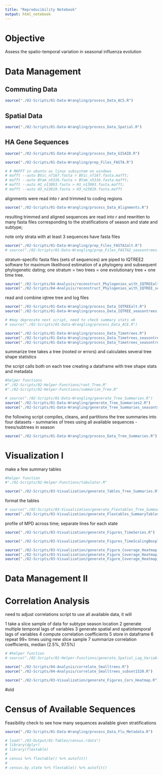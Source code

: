 ---
title: "Reproducibility Notebook"
output: html_notebook
---



# Objective

Assess the spatio-temporal variation in seasonal influenza evolution






# Data Management


## Commuting Data

```{r}
source("./02-Scripts/01-Data-Wrangling/process_Data_ACS.R")
```




## Spatial Data

```{r}
source("./02-Scripts/01-Data-Wrangling/process_Data_Spatial.R")
```






## HA Gene Sequences

```{r}
source("./02-Scripts/01-Data-Wrangling/process_Data_GISAID.R")
```



```{r}
source("./02-Scripts/01-Data-Wrangling/prep_Files_FASTA.R")
```




```{r}
# # MAFFT in ubuntu as linux subsystem on windows
# mafft --auto BVic_n7167.fasta > BVic_n7167.fasta.mafft; 
# mafft --auto BYam_n5316.fasta > BYam_n5316.fasta.mafft; 
# mafft --auto H1_n13893.fasta > H1_n13893.fasta.mafft; 
# mafft --auto H3_n23819.fasta > H3_n23819.fasta.mafft
```


alignments were read into r and trimmed to coding regions

```{r}
source("./02-Scripts/01-Data-Wrangling/process_Data_Alignments.R")
```



resulting trimmed and aligned sequences are read into r and rewritten to many fasta files corresponding to the stratifications of season and state and subtype;

note only strata with at least 3 sequences have fasta files

```{r}
source("./02-Scripts/01-Data-Wrangling/prep_Files_FASTA2alt.R")
# source("./02-Scripts/01-Data-Wrangling/prep_Files_FASTA2_seasontrees.R")
```


stratum-specific fasta files (sets of sequences) are piped to IQTREE2 software for maximum likelihood estimation of a phylogeny and subsequent phylogenetic dating; one stratum = two trees = one evolutionary tree + one time tree.


```{r}
source("./02-Scripts/04-Analysis/reconstruct_Phylogenies_with_IQTREEalt.R")
source("./02-Scripts/04-Analysis/reconstruct_Phylogenies_with_IQTREE_seasontrees.R")
```


read and combine iqtree tree and log files

```{r}
source("./02-Scripts/01-Data-Wrangling/process_Data_IQTREEalt.R")
source("./02-Scripts/01-Data-Wrangling/process_Data_IQTREE_seasontrees.R")
```



```{r}
# #may deprecate next script, need to check summary stats ok
# source("./02-Scripts/01-Data-Wrangling/process_Data_ACE.R")

source("./02-Scripts/01-Data-Wrangling/process_Data_Timetrees.R")
source("./02-Scripts/01-Data-Wrangling/process_Data_Timetrees_seasontrees.R")
source("./02-Scripts/01-Data-Wrangling/process_Data_Timetrees_seasontrees_monophy.R")
```




<!-- root tree takes the newick tree string and tip labels containing dates and roots the tree -->
summarize tree takes a tree (rooted or errors) and calculates several tree shape statistics

the script calls both on each tree creating a dataframe with tree shape stats and metadata

```{r}
#helper functions
#"./02-Scripts/02-Helper-Functions/root_Tree.R"
#"./02-Scripts/02-Helper-Functions/summarize_Tree.R"

# source("./02-Scripts/01-Data-Wrangling/generate_Tree_Summaries.R")
source("./02-Scripts/01-Data-Wrangling/generate_Tree_Summaries2.R")
source("./02-Scripts/01-Data-Wrangling/generate_Tree_Summaries_seasontrees.R")
```



the following script compiles, cleans, and partitions the tree summaries into four datasets
- summaries of trees using all available sequences
<!-- - summaries of trees including resampled sets -->
<!-- - summaries of trees with resampled averages (one tree per metadata stratum) -->
<!-- - the previous with averages but also a median imputed value for missing data (strata) for subtype H3 (others too extensively missing) -->
- trees/subtrees in season


```{r}
source("./02-Scripts/01-Data-Wrangling/process_Data_Tree_Summaries.R")
```







# Visualization I
make a few summary tables

```{r}
#helper function
#"./02-Scripts/02-Helper-Functions/tabulator.R"

source("./02-Scripts/03-Visualization/generate_Tables_Tree_Summaries.R")
```

format the tables


```{r}
# source("./02-Scripts/03-Visualization/generate_Flextables_Tree_Summaries.R")
source("./02-Scripts/03-Visualization/generate_Flextables_SummaryTables.R")
```




profile of MPD across time; separate lines for each state
```{r}
source("./02-Scripts/03-Visualization/generate_Figures_TimeSeries.R")
```

```{r}
source("./02-Scripts/03-Visualization/generate_Figures_TimeScalingBoxplots.R")
```

```{r}
source("./02-Scripts/03-Visualization/generate_Figure_Coverage_Heatmap.R")
source("./02-Scripts/03-Visualization/generate_Figure_Coverage_Heatmap_Sequences.R")
source("./02-Scripts/03-Visualization/generate_Figure_Coverage_Heatmap_TreeStats.R")
```



# Data Management II



<!-- temporal lags of tree shape stats calculated here, 1&2 seasons lag -->

<!-- calculate spatial lags (and spatiotemporal lags) -->
<!-- - border sharing neighbors average -->
<!-- - commuting neighbors average weighted by undirected commuter flow volume -->


<!-- ```{r} -->
<!-- #helper function -->
<!-- #"./02-Scripts/02-Helper-Functions/generate_Spatial_Lag_Variable.R" -->

<!-- source("./02-Scripts/01-Data-Wrangling/process_Data_Tree_Summaries2.R") -->
<!-- ``` -->







# Correlation Analysis

need to adjust correlations script to use all available data, it will

1 take a slice sample of data for subtype season location
2 generate multiple temporal lags of variables
3 generate spatial and spatiotemporal lags of variables
4 compute correlation coefficients
5 store in dataframe
6 repeat 99+ times using new slice sample
7 summarize correlation coefficients, median (2.5%, 97.5%)



```{r}
# #helper function
# source("./02-Scripts/02-Helper-Functions/generate_Spatial_Lag_Variable.R")

source("./02-Scripts/04-Analysis/correlate_Smalltrees.R")
source("./02-Scripts/04-Analysis/correlate_Smalltrees_subset1520.R")
```


```{r}
source("./02-Scripts/03-Visualization/generate_Figures_Cors_Heatmap.R")
```



<!-- look at correlations between  -->
<!-- - tree shape stats (removed) -->
<!-- - subtypes -->
<!-- - temporal autocorrelation of mpd -->
<!-- - temporal subtype crosscorrelation of mpd -->
<!-- - spatiotemporal autocorrelation of mpd -->
<!-- - spatiotemporal subtype crosscorrelation of mpd -->

<!-- ```{r} -->
<!-- source("./02-Scripts/04-Analysis/compute_Correlations.R") -->
<!-- ``` -->






#old


# Census of Available Sequences



Feasibility check to see how many sequences available given stratifications
```{r}
source("./02-Scripts/01-Data-Wrangling/process_Data_Flu_Metadata.R")
```



```{r}

# load("./03-Output/01-Tables/census.rdata")
# library(dplyr)
# library(flextable)
# 
# census %>% flextable() %>% autofit()
# 
# census.by.state %>% flextable() %>% autofit()
```







